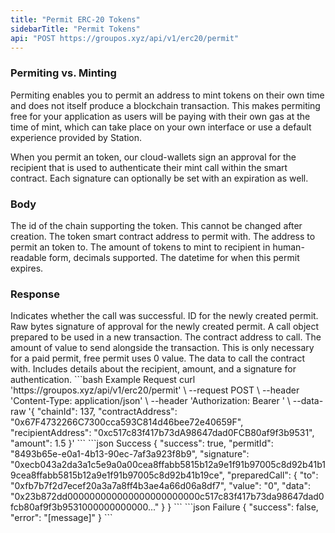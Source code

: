 ```yaml
---
title: "Permit ERC-20 Tokens"
sidebarTitle: "Permit Tokens"
api: "POST https://groupos.xyz/api/v1/erc20/permit"
---
```


### Permiting vs. Minting

Permiting enables you to permit an address to mint tokens on their own time and does not itself produce
a blockchain transaction. This makes permiting free for your application as users will be paying with their
own gas at the time of mint, which can take place on your own interface or use a default experience provided
by Station.

When you permit an token, our cloud-wallets sign an approval for the recipient that is used to authenticate
their mint call within the smart contract. Each signature can optionally be set with an expiration as well.

### Body

<ParamField body="chainId" type="number" required>
  The id of the chain supporting the token. This cannot be changed after
  creation.
</ParamField>

<ParamField body="contractAddress" type="string" required>
  The token smart contract address to permit with.
</ParamField>

<ParamField body="recipientAddress" type="string" required>
  The address to permit an token to.
</ParamField>

<ParamField body="amount" type="number" required>
  The amount of tokens to mint to recipient in human-readable form, decimals
  supported.
</ParamField>

<ParamField body="expiration" type="date" optional>
  The datetime for when this permit expires.
</ParamField>

### Response

<ResponseField name="success" type="boolean">
  Indicates whether the call was successful.
</ResponseField>
<ResponseField name="permitId" type="string">
  ID for the newly created permit.
</ResponseField>
<ResponseField name="signature" type="string">
  Raw bytes signature of approval for the newly created permit.
</ResponseField>
<ResponseField name="preparedCall" type="object">
  A call object prepared to be used in a new transaction.
  <Expandable title="object">
    <ResponseField name="to" type="string">
      The contract address to call.
    </ResponseField>
    <ResponseField name="value" type="string">
      The amount of value to send alongside the transaction. This is only
      necessary for a paid permit, free permit uses 0 value.
    </ResponseField>
    <ResponseField name="data" type="string">
      The data to call the contract with. Includes details about the recipient,
      amount, and a signature for authentication.
    </ResponseField>
  </Expandable>
</ResponseField>

<RequestExample>
  ```bash Example Request
  curl 'https://groupos.xyz/api/v1/erc20/permit' \
  --request POST \
  --header 'Content-Type: application/json' \
  --header 'Authorization: Bearer <token>' \
  --data-raw '{
      "chainId": 137,
      "contractAddress": "0x67F4732266C7300cca593C814d46bee72e40659F",
      "recipientAddress": "0xc517c83f417b73dA98647dad0FCB80af9f3b9531",
      "amount": 1.5
  }'
  ```
</RequestExample>

<ResponseExample>
  ```json Success
  {
    "success": true,
    "permitId": "8493b65e-e0a1-4b13-90ec-7af3a923f8b9",
    "signature": "0xecb043a2da3a1c5e9a0a00cea8ffabb5815b12a9e1f91b97005c8d92b41b19cea8ffabb5815b12a9e1f91b97005c8d92b41b19ce",
    "preparedCall": {
      "to": "0xfb7b7f2d7ecef20a3a7a8ff4b3ae4a66d06a8df7",
      "value": "0",
      "data": "0x23b872dd000000000000000000000000c517c83f417b73da98647dad0fcb80af9f3b9531000000000000..."
    }
  }
  ```
  ```json Failure
  {
    "success": false,
    "error": "[message]"
  }
  ```
</ResponseExample>
